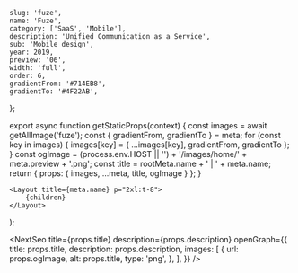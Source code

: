 
	slug: 'fuze',
	name: 'Fuze',
	category: ['SaaS', 'Mobile'],
	description: 'Unified Communication as a Service',
	sub: 'Mobile design',
	year: 2019,
	preview: '06',
	width: 'full',
	order: 6,
	gradientFrom: '#714EB8',
	gradientTo: '#4F22AB',
};

export async function getStaticProps(context) {
	const images = await getAllImage('fuze');
	const { gradientFrom, gradientTo } = meta;
	for (const key in images) {
		images[key] = { ...images[key], gradientFrom, gradientTo };
	}
	const ogImage =
		(process.env.HOST || '') + '/images/home/' + meta.preview + '.png';
	const title = rootMeta.name + ' | ' + meta.name;
	return { props: { images, ...meta, title, ogImage } };
}

	<Layout title={meta.name} p="2xl:t-8">
		{children}
	</Layout>
);

<NextSeo
	title={props.title}
	description={props.description}
	openGraph={{
		title: props.title,
		description: props.description,
		images: [
			{
				url: props.ogImage,
				alt: props.title,
				type: 'png',
			},
		],
	}}
/>

<Title text="Unified Communication as a Service (UCaaS)" sub="Fuze 2018" />

<FullWidth>
	<Image {...props.images['hero']} />
</FullWidth>

<RegularWidth>
	<Paragraph>
		<div className="mb-3">
			Power every business conversation with Fuze Mobile on the go. Stay
			connected to coworkers, customers and partners anywhere, anytime on any
			device. Seamlessly communicate with one app using voice calling, video
			meetings, contact center, chat messaging and content sharing.
		</div>
	</Paragraph>
</RegularWidth>

<FullWidth>
	<TwoColumns>
		<Image {...props.images['intro_01']} />

    	<Image {...props.images['intro_02']} />
    </TwoColumns>

</FullWidth>

<Header>1 — Main tabs</Header>

<FullWidth>
	<TwoColumns>
<<<<<<< HEAD
		<Image {...props.images['main_01']} caption="Test" />
		<Image {...props.images['main_02']} />
=======
		<Image
			{...props.images['main_01']}
			caption="Hello World"
			captionAlignment="left"
		/>
		<Image
			{...props.images['main_02']}
			caption="Hello World"
			captionAlignment="center"
		/>
>>>>>>> 3d9c0a48098a15bd9171d5e70d718e9c66e15f8e
	</TwoColumns>
	<TwoColumns>
		<Image
			{...props.images['main_03']}
			caption="Hello World"
			captionAlignment="right"
		/>
		<Image
			{...props.images['main_04']}
			caption="Hello World Hello World Hello World Hello World Hello World Hello World Hello World Hello World Hello World Hello World Hello World Hello World Hello World "
			captionAlignment="center"
		/>
	</TwoColumns>
</FullWidth>

<Header>1 — Calling</Header>

<FullWidth>
	<Image {...props.images['call_hero']} />
</FullWidth>

<FullWidth>
	<TwoColumns>
		<Image {...props.images['call_01']} />
		<Image {...props.images['call_02']} />
	</TwoColumns>
	<TwoColumns>
		<Image {...props.images['call_03']} />
		<Image {...props.images['call_04']} />
	</TwoColumns>
</FullWidth>

<Header>1 — Meeting</Header>

<FullWidth>
	<Image {...props.images['meet_hero']} />
</FullWidth>

<FullWidth>
	<TwoColumns>
		<Image {...props.images['meet_01']} />
		<Image {...props.images['meet_02']} />
	</TwoColumns>
	<TwoColumns>
		<Image {...props.images['meet_03']} />
		<Image {...props.images['meet_04']} />
	</TwoColumns>
	<TwoColumns>
		<Image {...props.images['meet_05']} />
		<Image {...props.images['meet_06']} />
	</TwoColumns>
	<TwoColumns>
		<Image {...props.images['meet_07']} />
		<Image {...props.images['meet_08']} />
	</TwoColumns>
</FullWidth>

<Header>1 — Chatting & collaborating</Header>

<FullWidth>
	<Image {...props.images['chat_hero']} />
</FullWidth>

<FullWidth>
	<TwoColumns>
		<Image {...props.images['chat_01']} />
		<Image {...props.images['chat_02']} />
	</TwoColumns>
	<TwoColumns>
		<Image {...props.images['chat_03']} />
		<Image {...props.images['chat_04']} />
	</TwoColumns>
</FullWidth>
